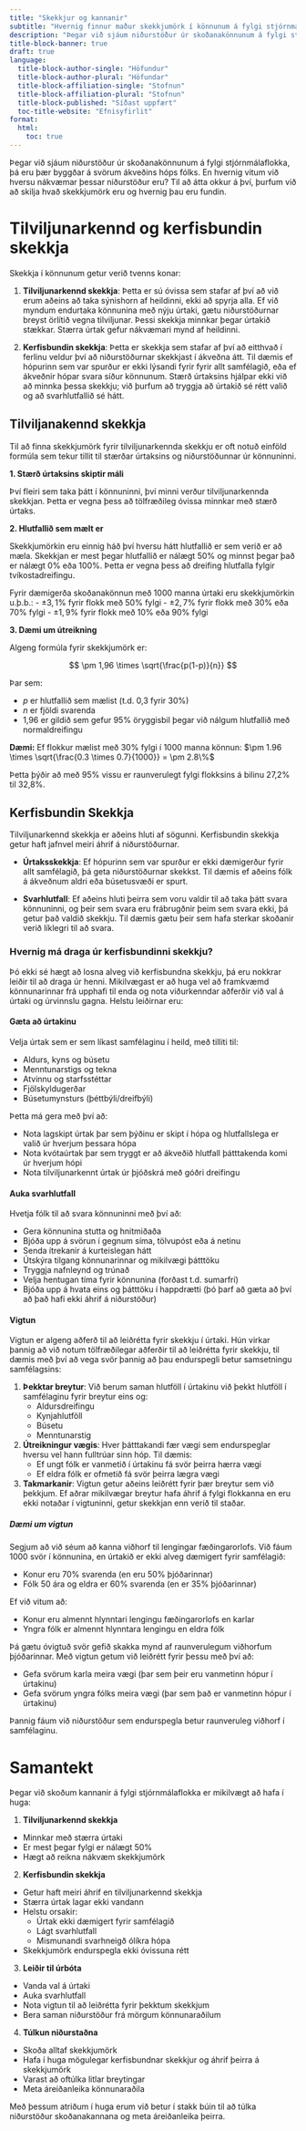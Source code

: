 ```yaml
---
title: "Skekkjur og kannanir"
subtitle: "Hvernig finnur maður skekkjumörk í könnunum á fylgi stjórnmálaflokka?"
description: "Þegar við sjáum niðurstöður úr skoðanakönnunum á fylgi stjórnmálaflokka, þá eru þær byggðar á svörum ákveðins hóps fólks. En hvernig vitum við hversu nákvæmar þessar niðurstöður eru? Til að átta okkur á því, þurfum við að skilja hvað skekkjumörk eru og hvernig þau eru fundin."
title-block-banner: true 
draft: true
language:
  title-block-author-single: "Höfundur"
  title-block-author-plural: "Höfundar"
  title-block-affiliation-single: "Stofnun"
  title-block-affiliation-plural: "Stofnun"
  title-block-published: "Síðast uppfært"
  toc-title-website: "Efnisyfirlit"
format:
  html:
    toc: true
---
```


Þegar við sjáum niðurstöður úr skoðanakönnunum á fylgi stjórnmálaflokka, þá eru þær byggðar á svörum ákveðins hóps fólks. En hvernig vitum við hversu nákvæmar þessar niðurstöður eru? Til að átta okkur á því, þurfum við að skilja hvað skekkjumörk eru og hvernig þau eru fundin.

# Tilviljunarkennd og kerfisbundin skekkja

Skekkja í könnunum getur verið tvenns konar:

1. **Tilviljunarkennd skekkja**: Þetta er sú óvissa sem stafar af því að við erum aðeins að taka sýnishorn af heildinni, ekki að spyrja alla. Ef við myndum endurtaka könnunina með nýju úrtaki, gætu niðurstöðurnar breyst örlítið vegna tilviljunar. Þessi skekkja minnkar þegar úrtakið stækkar. Stærra úrtak gefur nákvæmari mynd af heildinni.

2. **Kerfisbundin skekkja**: Þetta er skekkja sem stafar af því að eitthvað í ferlinu veldur því að niðurstöðurnar skekkjast í ákveðna átt. Til dæmis ef hópurinn sem var spurður er ekki lýsandi fyrir fyrir allt samfélagið, eða ef ákveðnir hópar svara síður könnunum. Stærð úrtaksins hjálpar ekki við að minnka þessa skekkju; við þurfum að tryggja að úrtakið sé rétt valið og að svarhlutfallið sé hátt.

## Tilviljanakennd skekkja

Til að finna skekkjumörk fyrir tilviljunarkennda skekkju er oft notuð einföld formúla sem tekur tillit til stærðar úrtaksins og niðurstöðunnar úr könnuninni.

**1. Stærð úrtaksins skiptir máli**

Því fleiri sem taka þátt í könnuninni, því minni verður tilviljunarkennda skekkjan. Þetta er vegna þess að tölfræðileg óvissa minnkar með stærð úrtaks.

**2. Hlutfallið sem mælt er**

Skekkjumörkin eru einnig háð því hversu hátt hlutfallið er sem verið er að mæla. Skekkjan er mest þegar hlutfallið er nálægt 50% og minnst þegar það er nálægt 0% eða 100%. Þetta er vegna þess að dreifing hlutfalla fylgir tvíkostadreifingu.

Fyrir dæmigerða skoðanakönnun með 1000 manna úrtaki eru skekkjumörkin u.þ.b.:
- $\pm 3,1\%$ fyrir flokk með 50% fylgi
- $\pm 2,7\%$ fyrir flokk með 30% eða 70% fylgi
- $\pm 1,9\%$ fyrir flokk með 10% eða 90% fylgi

**3. Dæmi um útreikning**

Algeng formúla fyrir skekkjumörk er:

$$
\pm 1,96 \times \sqrt{\frac{p(1-p)}{n}}
$$

Þar sem:

* $p$ er hlutfallið sem mælist (t.d. 0,3 fyrir 30%)
* $n$ er fjöldi svarenda
* 1,96 er gildið sem gefur 95% öryggisbil þegar við nálgum hlutfallið með normaldreifingu

**Dæmi:** Ef flokkur mælist með 30% fylgi í 1000 manna könnun:
$\pm 1.96 \times \sqrt{\frac{0.3 \times 0.7}{1000}} = \pm 2.8\%$

Þetta þýðir að með 95% vissu er raunverulegt fylgi flokksins á bilinu 27,2% til 32,8%.

## Kerfisbundin Skekkja

Tilviljunarkennd skekkja er aðeins hluti af sögunni. Kerfisbundin skekkja getur haft jafnvel meiri áhrif á niðurstöðurnar.

* **Úrtaksskekkja**: Ef hópurinn sem var spurður er ekki dæmigerður fyrir allt samfélagið, þá geta niðurstöðurnar skekkst. Til dæmis ef aðeins fólk á ákveðnum aldri eða búsetusvæði er spurt.

* **Svarhlutfall**: Ef aðeins hluti þeirra sem voru valdir til að taka þátt svara könnuninni, og þeir sem svara eru frábrugðnir þeim sem svara ekki, þá getur það valdið skekkju. Til dæmis gætu þeir sem hafa sterkar skoðanir verið líklegri til að svara.

### Hvernig má draga úr kerfisbundinni skekkju?

Þó ekki sé hægt að losna alveg við kerfisbundna skekkju, þá eru nokkrar leiðir til að draga úr henni. Mikilvægast er að huga vel að framkvæmd könnunarinnar frá upphafi til enda og nota viðurkenndar aðferðir við val á úrtaki og úrvinnslu gagna. Helstu leiðirnar eru:

#### Gæta að úrtakinu

Velja úrtak sem er sem líkast samfélaginu í heild, með tilliti til:

* Aldurs, kyns og búsetu
* Menntunarstigs og tekna
* Atvinnu og starfsstéttar
* Fjölskyldugerðar
* Búsetumynsturs (þéttbýli/dreifbýli)

Þetta má gera með því að:

* Nota lagskipt úrtak þar sem þýðinu er skipt í hópa og hlutfallslega er valið úr hverjum þessara hópa
* Nota kvótaúrtak þar sem tryggt er að ákveðið hlutfall þátttakenda komi úr hverjum hópi
* Nota tilviljunarkennt úrtak úr þjóðskrá með góðri dreifingu

#### Auka svarhlutfall

Hvetja fólk til að svara könnuninni með því að:

* Gera könnunina stutta og hnitmiðaða
* Bjóða upp á svörun í gegnum síma, tölvupóst eða á netinu
* Senda ítrekanir á kurteislegan hátt
* Útskýra tilgang könnunarinnar og mikilvægi þátttöku
* Tryggja nafnleynd og trúnað
* Velja hentugan tíma fyrir könnunina (forðast t.d. sumarfrí)
* Bjóða upp á hvata eins og þátttöku í happdrætti (þó þarf að gæta að því að það hafi ekki áhrif á niðurstöður)

#### Vigtun

Vigtun er algeng aðferð til að leiðrétta fyrir skekkju í úrtaki. Hún virkar þannig að við notum tölfræðilegar aðferðir til að leiðrétta fyrir skekkju, til dæmis með því að vega svör þannig að þau endurspegli betur samsetningu samfélagsins:

1. **Þekktar breytur**: Við berum saman hlutföll í úrtakinu við þekkt hlutföll í samfélaginu fyrir breytur eins og:
   - Aldursdreifingu
   - Kynjahlutföll
   - Búsetu
   - Menntunarstig

2. **Útreikningur vægis**: Hver þátttakandi fær vægi sem endurspeglar hversu vel hann fulltrúar sinn hóp. Til dæmis:
   - Ef ungt fólk er vanmetið í úrtakinu fá svör þeirra hærra vægi
   - Ef eldra fólk er ofmetið fá svör þeirra lægra vægi

3. **Takmarkanir**: Vigtun getur aðeins leiðrétt fyrir þær breytur sem við þekkjum. Ef aðrar mikilvægar breytur hafa áhrif á fylgi flokkanna en eru ekki notaðar í vigtuninni, getur skekkjan enn verið til staðar.

##### Dæmi um vigtun

Segjum að við séum að kanna viðhorf til lengingar fæðingarorlofs. Við fáum 1000 svör í könnunina, en úrtakið er ekki alveg dæmigert fyrir samfélagið:

* Konur eru 70% svarenda (en eru 50% þjóðarinnar)
* Fólk 50 ára og eldra er 60% svarenda (en er 35% þjóðarinnar)

Ef við vitum að:

* Konur eru almennt hlynntari lengingu fæðingarorlofs en karlar
* Yngra fólk er almennt hlynntara lengingu en eldra fólk

Þá gætu óvigtuð svör gefið skakka mynd af raunverulegum viðhorfum þjóðarinnar. Með vigtun getum við leiðrétt fyrir þessu með því að:

* Gefa svörum karla meira vægi (þar sem þeir eru vanmetinn hópur í úrtakinu)
* Gefa svörum yngra fólks meira vægi (þar sem það er vanmetinn hópur í úrtakinu)

Þannig fáum við niðurstöður sem endurspegla betur raunveruleg viðhorf í samfélaginu.


# Samantekt

Þegar við skoðum kannanir á fylgi stjórnmálaflokka er mikilvægt að hafa í huga:

1. **Tilviljunarkennd skekkja**
  - Minnkar með stærra úrtaki
  - Er mest þegar fylgi er nálægt 50%
  - Hægt að reikna nákvæm skekkjumörk

2. **Kerfisbundin skekkja**
  - Getur haft meiri áhrif en tilviljunarkennd skekkja
  - Stærra úrtak lagar ekki vandann
  - Helstu orsakir:
    * Úrtak ekki dæmigert fyrir samfélagið
    * Lágt svarhlutfall
    * Mismunandi svarhneigð ólíkra hópa
  - Skekkjumörk endurspegla ekki óvissuna rétt

3. **Leiðir til úrbóta**
  - Vanda val á úrtaki
  - Auka svarhlutfall
  - Nota vigtun til að leiðrétta fyrir þekktum skekkjum
  - Bera saman niðurstöður frá mörgum könnunaraðilum

4. **Túlkun niðurstaðna**
  - Skoða alltaf skekkjumörk
  - Hafa í huga mögulegar kerfisbundnar skekkjur og áhrif þeirra á skekkjumörk
  - Varast að oftúlka litlar breytingar
  - Meta áreiðanleika könnunaraðila

Með þessum atriðum í huga erum við betur í stakk búin til að túlka niðurstöður skoðanakannana og meta áreiðanleika þeirra.